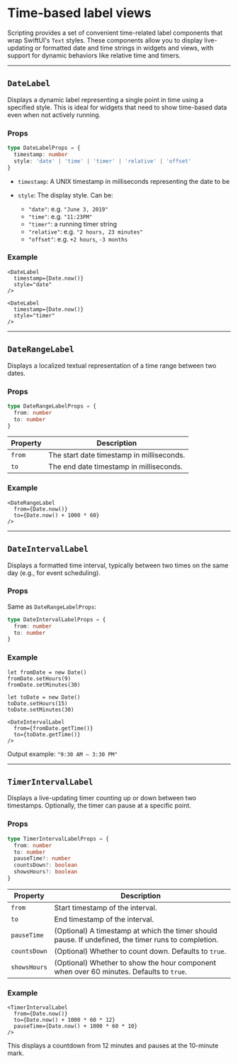 # Time-based label views 

Scripting provides a set of convenient time-related label components that wrap SwiftUI's `Text` styles. These components allow you to display live-updating or formatted date and time strings in widgets and views, with support for dynamic behaviors like relative time and timers.

---

## `DateLabel`

Displays a dynamic label representing a single point in time using a specified style. This is ideal for widgets that need to show time-based data even when not actively running.

### Props

```ts
type DateLabelProps = {
  timestamp: number
  style: 'date' | 'time' | 'timer' | 'relative' | 'offset'
}
```

- `timestamp`: A UNIX timestamp in milliseconds representing the date to be 

- `style`: The display style. Can be: 
  - `"date"`: e.g. `"June 3, 2019"`
  - `"time"`: e.g. `"11:23PM"`
  - `"timer"`: a running timer string
  - `"relative"`: e.g. `"2 hours, 23 minutes"`
  - `"offset"`: e.g. `+2 hours`, `-3 months`
  

### Example

```tsx
<DateLabel
  timestamp={Date.now()}
  style="date"
/>

<DateLabel
  timestamp={Date.now()}
  style="timer"
/>
```

---

## `DateRangeLabel`

Displays a localized textual representation of a time range between two dates.

### Props

```ts
type DateRangeLabelProps = {
  from: number
  to: number
}
```

| Property | Description                               |
| -------- | ----------------------------------------- |
| `from`   | The start date timestamp in milliseconds. |
| `to`     | The end date timestamp in milliseconds.   |

### Example

```tsx
<DateRangeLabel
  from={Date.now()}
  to={Date.now() + 1000 * 60}
/>
```

---

## `DateIntervalLabel`

Displays a formatted time interval, typically between two times on the same day (e.g., for event scheduling).

### Props

Same as `DateRangeLabelProps`:

```ts
type DateIntervalLabelProps = {
  from: number
  to: number
}
```

### Example

```tsx
let fromDate = new Date()
fromDate.setHours(9)
fromDate.setMinutes(30)

let toDate = new Date()
toDate.setHours(15)
toDate.setMinutes(30)

<DateIntervalLabel
  from={fromDate.getTime()}
  to={toDate.getTime()}
/>
```

Output example: `"9:30 AM – 3:30 PM"`

---

## `TimerIntervalLabel`

Displays a live-updating timer counting up or down between two timestamps. Optionally, the timer can pause at a specific point.

### Props

```ts
type TimerIntervalLabelProps = {
  from: number
  to: number
  pauseTime?: number
  countsDown?: boolean
  showsHours?: boolean
}
```

| Property     | Description                                                                                         |
| ------------ | --------------------------------------------------------------------------------------------------- |
| `from`       | Start timestamp of the interval.                                                                    |
| `to`         | End timestamp of the interval.                                                                      |
| `pauseTime`  | (Optional) A timestamp at which the timer should pause. If undefined, the timer runs to completion. |
| `countsDown` | (Optional) Whether to count down. Defaults to `true`.                                               |
| `showsHours` | (Optional) Whether to show the hour component when over 60 minutes. Defaults to `true`.             |

### Example

```tsx
<TimerIntervalLabel
  from={Date.now()}
  to={Date.now() + 1000 * 60 * 12}
  pauseTime={Date.now() + 1000 * 60 * 10}
/>
```

This displays a countdown from 12 minutes and pauses at the 10-minute mark.
